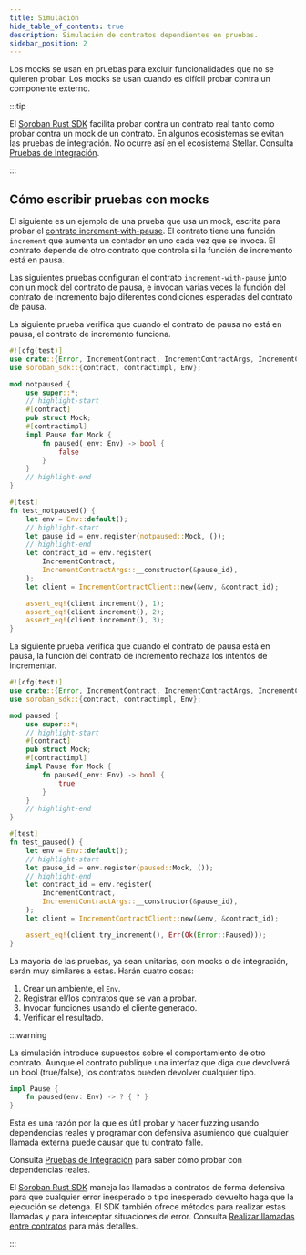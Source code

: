 ```yaml
---
title: Simulación
hide_table_of_contents: true
description: Simulación de contratos dependientes en pruebas.
sidebar_position: 2
---
```


Los mocks se usan en pruebas para excluir funcionalidades que no se quieren probar. Los mocks se usan cuando es difícil probar contra un componente externo.

:::tip

El [Soroban Rust SDK] facilita probar contra un contrato real tanto como probar contra un mock de un contrato. En algunos ecosistemas se evitan las pruebas de integración. No ocurre así en el ecosistema Stellar. Consulta [Pruebas de Integración].

:::

## Cómo escribir pruebas con mocks

El siguiente es un ejemplo de una prueba que usa un mock, escrita para probar el [contrato increment-with-pause]. El contrato tiene una función `increment` que aumenta un contador en uno cada vez que se invoca. El contrato depende de otro contrato que controla si la función de incremento está en pausa.

Las siguientes pruebas configuran el contrato `increment-with-pause` junto con un mock del contrato de pausa, e invocan varias veces la función del contrato de incremento bajo diferentes condiciones esperadas del contrato de pausa.

La siguiente prueba verifica que cuando el contrato de pausa no está en pausa, el contrato de incremento funciona.

```rust
#![cfg(test)]
use crate::{Error, IncrementContract, IncrementContractArgs, IncrementContractClient, Pause};
use soroban_sdk::{contract, contractimpl, Env};

mod notpaused {
    use super::*;
    // highlight-start
    #[contract]
    pub struct Mock;
    #[contractimpl]
    impl Pause for Mock {
        fn paused(_env: Env) -> bool {
            false
        }
    }
    // highlight-end
}

#[test]
fn test_notpaused() {
    let env = Env::default();
    // highlight-start
    let pause_id = env.register(notpaused::Mock, ());
    // highlight-end
    let contract_id = env.register(
        IncrementContract,
        IncrementContractArgs::__constructor(&pause_id),
    );
    let client = IncrementContractClient::new(&env, &contract_id);

    assert_eq!(client.increment(), 1);
    assert_eq!(client.increment(), 2);
    assert_eq!(client.increment(), 3);
}
```

La siguiente prueba verifica que cuando el contrato de pausa está en pausa, la función del contrato de incremento rechaza los intentos de incrementar.

```rust
#![cfg(test)]
use crate::{Error, IncrementContract, IncrementContractArgs, IncrementContractClient, Pause};
use soroban_sdk::{contract, contractimpl, Env};

mod paused {
    use super::*;
    // highlight-start
    #[contract]
    pub struct Mock;
    #[contractimpl]
    impl Pause for Mock {
        fn paused(_env: Env) -> bool {
            true
        }
    }
    // highlight-end
}

#[test]
fn test_paused() {
    let env = Env::default();
    // highlight-start
    let pause_id = env.register(paused::Mock, ());
    // highlight-end
    let contract_id = env.register(
        IncrementContract,
        IncrementContractArgs::__constructor(&pause_id),
    );
    let client = IncrementContractClient::new(&env, &contract_id);

    assert_eq!(client.try_increment(), Err(Ok(Error::Paused)));
}
```

La mayoría de las pruebas, ya sean unitarias, con mocks o de integración, serán muy similares a estas. Harán cuatro cosas:

1. Crear un ambiente, el `Env`.
2. Registrar el/los contratos que se van a probar.
3. Invocar funciones usando el cliente generado.
4. Verificar el resultado.

:::warning

La simulación introduce supuestos sobre el comportamiento de otro contrato. Aunque el contrato publique una interfaz que diga que devolverá un bool (true/false), los contratos pueden devolver cualquier tipo.

```rust
impl Pause {
    fn paused(env: Env) -> ? { ? }
}
```

Esta es una razón por la que es útil probar y hacer fuzzing usando dependencias reales y programar con defensiva asumiendo que cualquier llamada externa puede causar que tu contrato falle.

Consulta [Pruebas de Integración] para saber cómo probar con dependencias reales.

El [Soroban Rust SDK] maneja las llamadas a contratos de forma defensiva para que cualquier error inesperado o tipo inesperado devuelto haga que la ejecución se detenga. El SDK también ofrece métodos para realizar estas llamadas y para interceptar situaciones de error. Consulta [Realizar llamadas entre contratos] para más detalles.

:::

[contrato increment-with-pause]: https://github.com/stellar/soroban-examples/blob/main/increment_with_pause/src/lib.rs
[Pruebas de Integración]: ./integration-tests.mdx
[Realizar llamadas entre contratos]: ../conventions/cross-contract.mdx
[Soroban Rust SDK]: ../../../tools/sdks/contract-sdks.mdx#soroban-rust-sdk
